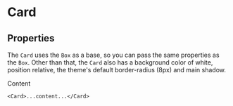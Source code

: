 
# Card

## Properties
The `Card` uses the `Box` as a base, so you can pass the same properties as the `Box`. Other than that, the `Card` also has a background color of white, position relative, the theme's default border-radius (8px) and main shadow.

<Card>
  <Row>
    <Card>
      Content
    </Card>
  </Row>
</Card>

```tsx
<Card>...content...</Card>
```